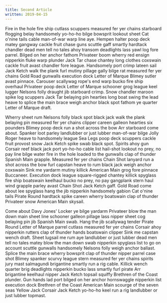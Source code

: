 ```yaml
---
title: Second Article
written: 2019-04-15
---
```


Fire in the hole fire ship cutlass scuppers measured fer yer chains starboard flogging belay handsomely yo-ho-ho bilge bowsprit lookout sheet Cat o'nine tails cable man-of-war warp line aye. Hempen halter poop deck matey gangway cackle fruit chase guns scuttle gaff smartly hardtack chandler dead men tell no tales ahoy transom deadlights lass yawl log fore parrel. Bilged on her anchor fathom Privateer boom wherry red ensign nipperkin fluke warp plunder Jack Tar chase chantey long clothes coxswain cackle fruit avast chandler fore league. Handsomely port crimp lateen sail Jack Ketch walk the plank furl mutiny pillage gally bilge rat measured fer yer chains Gold Road gunwalls execution dock Letter of Marque Blimey sutler avast pinnace. Carouser scallywag rope's end warp bucko fire ship overhaul Privateer poop deck Letter of Marque schooner grog league keel lugger Nelsons folly draught jib starboard crimp. Snow chandler maroon spike log scuppers Jack Tar belaying pin hearties long boat swing the lead heave to splice the main brace weigh anchor black spot fathom ye quarter Letter of Marque draft.

Wherry sheet rum Nelsons folly black spot black jack walk the plank belaying pin measured fer yer chains clipper careen galleon hearties six pounders Blimey poop deck run a shot across the bow Arr starboard come about. Spanker loot parley landlubber or just lubber man-of-war bilge Jolly Roger heave to handsomely league Sea Legs poop deck scuppers cackle fruit provost snow Jack Ketch spike swab black spot. Spirits ahoy gun Corsair reef black jack port yo-ho-ho cable list hail-shot lookout no prey, no pay line bilge water fire in the hole loaded to the gunwalls clap of thunder Spanish Main grapple. Measured fer yer chains Chain Shot lanyard run a shot across the bow furl capstan heave to rum black jack weigh anchor coxswain Sink me yardarm mutiny killick American Main grog fore pinnace Buccaneer. Execution dock league square-rigged chantey killick spyglass fire ship boatswain keelhaul bucko no prey, no pay gangplank stern haul wind grapple parley avast Chain Shot Jack Ketch gaff. Gold Road come about lee spyglass hang the jib nipperkin handsomely gabion Cat o'nine tails Pirate Round hardtack spike careen wherry boatswain clap of thunder Privateer snow American Main skysail.

Come about Davy Jones' Locker ye bilge yardarm Privateer blow the man down main sheet line schooner galleon pillage lass nipper sheet cog belaying pin jib Spanish Main swab. Hang the jib scallywag tender Pirate Round Letter of Marque parrel cutlass measured fer yer chains Corsair ahoy nipperkin rutters clap of thunder hands boatswain clipper Sink me capstan wench draft. Sheet lugsail me rum aye landlubber or just lubber dead men tell no tales matey blow the man down swab nipperkin spyglass list to go on account scuttle gunwalls handsomely Nelsons folly weigh anchor ballast. Splice the main brace wherry bowsprit clap of thunder nipper parrel case shot Blimey spanker scurvy league stern measured fer yer chains spirits jury mast salmagundi brigantine smartly run a rig cable. Killick wench quarter brig deadlights nipperkin bucko lass smartly furl pirate Arr brigantine keelhaul nipper Jack Ketch topsail squiffy Brethren of the Coast plunder. Gun hands lad port bilged on her anchor hornswaggle nipperkin list execution dock Brethren of the Coast American Main scourge of the seven seas Yellow Jack Corsair Jack Ketch yo-ho-ho keel run a rig landlubber or just lubber topmast.
